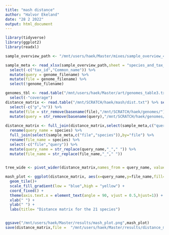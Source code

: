 ```yaml
---
title: "mash distance"
author: "Halvor Ekeland"
date: "28 2 2022"
output: html_document
---
```

```r
library(tidyverse)
library(ggplot2)
library(readxl)
```


```r
sample_overview_path <- "/mnt/users/haek/Master/mixes/sample_overview_4.xlsx"

sample_meta <- read_xlsx(sample_overview_path,sheet = "species_and_tax_id") %>%
  select(-c("tax_id","Common_name")) %>%
  mutate(query = genome_filename) %>%
  mutate(file = genome_filename) %>%
  select(!genome_filename)
```


```r
genomes_tbl <- read.table("/mnt/users/haek/Master/art/genomes_table3.txt", sep = "\t", header = T) %>%
  select(-"coverage")
distance_matrix <- read.table("/mnt/SCRATCH/haek/mash/dist.txt") %>% set_names(c("file", "query", "dist", "p", "n")) %>%
  select(-c("p","n")) %>%
  mutate(file = str_remove(basename(file),"/mnt/SCRATCH/haek/genomes/")) %>%
  mutate(query = str_remove(basename(query),"/mnt/SCRATCH/haek/genomes/")) 
  
distance_matrix <- full_join(distance_matrix,select(sample_meta,c("query","species")),by = "query") %>%
  rename(query_name = species) %>%
  full_join(select(sample_meta,c("file","species")),by="file") %>%
  rename(file_name = species) %>%
  select(-c("file","query")) %>%
  mutate(query_name = str_replace(query_name,"_"," ")) %>%
  mutate(file_name = str_replace(file_name,"_"," "))
  
```

```r
tree_wide <- pivot_wider(distance_matrix,names_from = query_name, values_from = dist) %>% column_to_rownames(var = "file_name")

mash_plot <- ggplot(distance_matrix, aes(x=query_name,y=file_name,fill=dist)) +
  geom_tile()+
  scale_fill_gradient(low = "blue",high = "yellow") +
  coord_fixed() +
  theme(axis.text.x = element_text(angle = 90, vjust = 0.5,hjust=1)) + 
  xlab(" ") +
  ylab(" ") + 
  labs(title= "Distance matrix for the 21 species")


ggsave("/mnt/users/haek/Master/results/mash_plot.png",mash_plot)
save(distance_matrix,file =  "/mnt/users/haek/Master/results/distance_matrix.Rdata")
```

